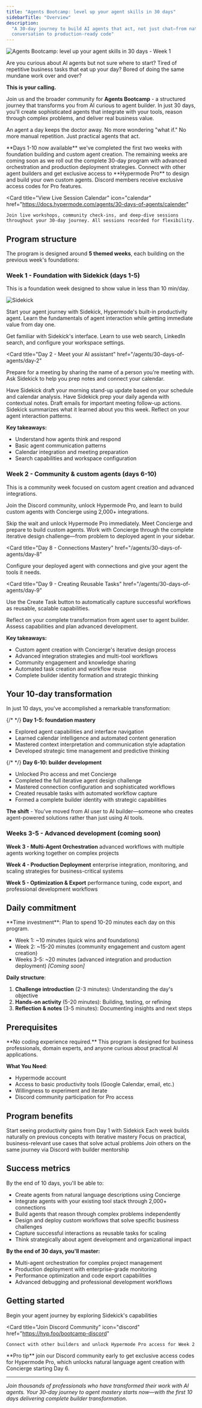 ```yaml
---
title: "Agents Bootcamp: level up your agent skills in 30 days"
sidebarTitle: "Overview"
description:
  "A 30-day journey to build AI agents that act, not just chat—from natural
  conversation to production-ready code"
---
```


![Agents Bootcamp: level up your agent skills in 30 days - Week 1](/images/agents/30-days-of-agents/bootcamp-week-1.png)

Are you curious about AI agents but not sure where to start? Tired of repetitive
business tasks that eat up your day? Bored of doing the same mundane work over
and over?

**This is your calling.**

Join us and the broader community for **Agents Bootcamp** - a structured journey
that transforms you from AI curious to agent builder. In just 30 days, you'll
create sophisticated agents that integrate with your tools, reason through
complex problems, and deliver real business value.

An agent a day keeps the doctor away. No more wondering "what if." No more
manual repetition. Just practical agents that act.

<Note>
  **Days 1-10 now available** we've completed the first two weeks with
  foundation building and custom agent creation. The remaining weeks are coming
  soon as we roll out the complete 30-day program with advanced orchestration
  and production deployment strategies.
</Note>

<CardGroup cols={2}>
  <Card
    title="Join the Discord Community"
    icon="discord"
    href="https://hyp.foo/bootcamp-discord"
  >
    Connect with other agent builders and get exclusive access to **Hypermode
    Pro** to design and build your own custom agents. Discord members receive
    exclusive access codes for Pro features.
  </Card>

  <Card
    title="View Live Session Calendar"
    icon="calendar"
    href="https://docs.hypermode.com/agents/30-days-of-agents/calender"
  >
    Join live workshops, community check-ins, and deep-dive sessions throughout your 30-day journey. All sessions recorded for flexibility.
  </Card>
</CardGroup>

## Program structure

The program is designed around **5 themed weeks**, each building on the previous
week's foundations:

### Week 1 - Foundation with Sidekick (days 1-5)

This is a foundation week designed to show value in less than 10 min/day.

![Sidekick](/images/agents/30-days-of-agents/day1-interface-tour.png)

Start your agent journey with Sidekick, Hypermode's built-in productivity agent.
Learn the fundamentals of agent interaction while getting immediate value from
day one.

<CardGroup cols={2}>
  <Card
    title="Day 1 - Introduction to Sidekick"
    href="/agents/30-days-of-agents/day-1"
  >
    Get familiar with Sidekick's interface. Learn to use web search, LinkedIn search, and configure your workspace settings.
  </Card>

<Card
  title="Day 2 - Meet your AI assistant"
  href="/agents/30-days-of-agents/day-2"
>
  Prepare for a meeting by sharing the name of a person you're meeting with. Ask
  Sidekick to help you prep notes and connect your calendar.
</Card>

<Card title="Day 3 - Connect & update" href="/agents/30-days-of-agents/day-3">
  Have Sidekick draft your morning stand-up update based on your schedule and
  calendar analysis.
</Card>

<Card title="Day 4 - Daily agenda prep" href="/agents/30-days-of-agents/day-4">
  Have Sidekick prep your daily agenda with contextual notes. Draft emails for
  important meeting follow-up actions.
</Card>

  <Card title="Day 5 - Reflection Friday" href="/agents/30-days-of-agents/day-5">
    Sidekick summarizes what it learned about you this week. Reflect on your
    agent interaction patterns.
  </Card>
</CardGroup>

**Key takeaways:**

- Understand how agents think and respond
- Basic agent communication patterns
- Calendar integration and meeting preparation
- Search capabilities and workspace configuration

### Week 2 - Community & custom agents (days 6-10)

This is a community week focused on custom agent creation and advanced
integrations.

Join the Discord community, unlock Hypermode Pro, and learn to build custom
agents with Concierge using 2,000+ integrations.

<CardGroup cols={2}>
  <Card
    title="Day 6 - Fast Track to Pro"
    href="/agents/30-days-of-agents/day-6"
  >
    Skip the wait and unlock Hypermode Pro immediately. Meet Concierge and prepare to build custom agents.
  </Card>

<Card title="Day 7 - Meet Concierge" href="/agents/30-days-of-agents/day-7">
  Work with Concierge through the complete iterative design challenge—from
  problem to deployed agent in your sidebar.
</Card>

<Card
  title="Day 8 - Connections Mastery"
  href="/agents/30-days-of-agents/day-8"
>
  Configure your deployed agent with connections and give your agent the tools
  it needs.
</Card>

<Card
  title="Day 9 - Creating Reusable Tasks"
  href="/agents/30-days-of-agents/day-9"
>
  Use the Create Task button to automatically capture successful workflows as
  reusable, scalable capabilities.
</Card>

  <Card title="Day 10 - Builder Transformation" href="/agents/30-days-of-agents/day-10">
    Reflect on your complete transformation from agent user to agent builder. Assess capabilities and plan advanced development.
  </Card>
</CardGroup>

**Key takeaways:**

- Custom agent creation with Concierge's iterative design process
- Advanced integration strategies and multi-tool workflows
- Community engagement and knowledge sharing
- Automated task creation and workflow reuse
- Complete builder identity formation and strategic thinking

## Your 10-day transformation

In just 10 days, you've accomplished a remarkable transformation:

{/* <!-- trunk-ignore(markdownlint/MD036) --> */} **Day 1-5: foundation
mastery**

- Explored agent capabilities and interface navigation
- Learned calendar intelligence and automated content generation
- Mastered context interpretation and communication style adaptation
- Developed strategic time management and predictive thinking

{/* <!-- trunk-ignore(markdownlint/MD036) --> */} **Day 6-10: builder
development**

- Unlocked Pro access and met Concierge
- Completed the full iterative agent design challenge
- Mastered connection configuration and sophisticated workflows
- Created reusable tasks with automated workflow capture
- Formed a complete builder identity with strategic capabilities

**The shift** - You've moved from AI user to AI builder—someone who creates
agent-powered solutions rather than just using AI tools.

### Weeks 3-5 - Advanced development (coming soon)

**Week 3 - Multi-Agent Orchestration** advanced workflows with multiple agents
working together on complex projects

**Week 4 - Production Deployment** enterprise integration, monitoring, and
scaling strategies for business-critical systems

**Week 5 - Optimization & Export** performance tuning, code export, and
professional development workflows

## Daily commitment

<Info>
**Time investment**: Plan to spend 10-20 minutes each day on this program.

- Week 1: ~10 minutes (quick wins and foundations)
- Week 2: ~15-20 minutes (community engagement and custom agent creation)
- Weeks 3-5: ~20 minutes (advanced integration and production deployment)
  _[Coming soon]_

</Info>

**Daily structure**:

1. **Challenge introduction** (2-3 minutes): Understanding the day's objective
2. **Hands-on activity** (5-20 minutes): Building, testing, or refining
3. **Reflection & notes** (3-5 minutes): Documenting insights and next steps

## Prerequisites

<Warning>
  **No coding experience required.** This program is designed for business
  professionals, domain experts, and anyone curious about practical AI
  applications.
</Warning>

**What You Need**:

- Hypermode account
- Access to basic productivity tools (Google Calendar, email, etc.)
- Willingness to experiment and iterate
- Discord community participation for Pro access

## Program benefits

<CardGroup cols={2}>
  <Card title="Immediate value" icon="bolt">
    Start seeing productivity gains from Day 1 with Sidekick
  </Card>

<Card title="Progressive learning" icon="stairs">
  Each week builds naturally on previous concepts with iterative mastery
</Card>

<Card title="Real-world application" icon="building">
  Focus on practical, business-relevant use cases that solve actual problems
</Card>

  <Card title="Community support" icon="users">
    Join others on the same journey via Discord with builder mentorship
  </Card>
</CardGroup>

## Success metrics

By the end of 10 days, you'll be able to:

- Create agents from natural language descriptions using Concierge
- Integrate agents with your existing tool stack through 2,000+ connections
- Build agents that reason through complex problems independently
- Design and deploy custom workflows that solve specific business challenges
- Capture successful interactions as reusable tasks for scaling
- Think strategically about agent development and organizational impact

**By the end of 30 days, you'll master:**

- Multi-agent orchestration for complex project management
- Production deployment with enterprise-grade monitoring
- Performance optimization and code export capabilities
- Advanced debugging and professional development workflows

## Getting started

<CardGroup cols={2}>
  <Card
    title="Start Day 1: Introduction to Sidekick"
    icon="play"
    href="/agents/30-days-of-agents/day-1"
  >
    Begin your agent journey by exploring Sidekick's capabilities
  </Card>

  <Card
    title="Join Discord Community"
    icon="discord"
    href="https://hyp.foo/bootcamp-discord"
  >
    Connect with other builders and unlock Hypermode Pro access for Week 2
  </Card>
</CardGroup>

<Tip>
  **Pro tip** join our Discord community early to get exclusive access codes for
  Hypermode Pro, which unlocks natural language agent creation with Concierge
  starting Day 6.
</Tip>

---

_Join thousands of professionals who have transformed their work with AI agents.
Your 30-day journey to agent mastery starts now—with the first 10 days
delivering complete builder transformation._

